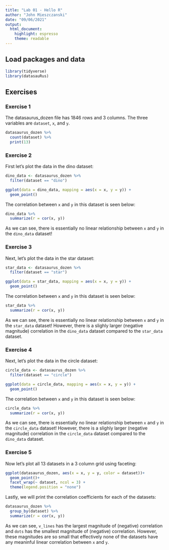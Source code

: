 ```yaml
---
title: "Lab 01 - Hello R"
author: "John Mieszczanski"
date: "09/06/2021"
output: 
  html_document: 
    highlight: espresso
    theme: readable
---
```


## Load packages and data

```r
library(tidyverse) 
library(datasauRus)
```

## Exercises

### Exercise 1

The datasaurus_dozen file has 1846 rows and 3 columns. The three variables are `dataset`, `x`, and `y`.
```r
datasaurus_dozen %>%
  count(dataset) %>%
  print(13)
```

### Exercise 2

First let's plot the data in the dino dataset:

```r
dino_data <- datasaurus_dozen %>% 
  filter(dataset == "dino")

ggplot(data = dino_data, mapping = aes(x = x, y = y)) +
  geom_point()
```

The correlation between `x` and `y` in this dataset is seen below:

```r
dino_data %>%
  summarize(r = cor(x, y))
```
As we can see, there is essentially no linear relationship between `x` and `y` in the `dino_data` dataset!

### Exercise 3

Next, let's plot the data in the star dataset:

```r
star_data <- datasaurus_dozen %>% 
  filter(dataset == "star")

ggplot(data = star_data, mapping = aes(x = x, y = y)) +
  geom_point()
```

The correlation between `x` and `y` in this dataset is seen below:

```r
star_data %>%
  summarize(r = cor(x, y))
```

As we can see, there is essentially no linear relationship between `x` and `y` in the `star_data` dataset! However, there is a slighly larger (negative magnitude) correlation in the `dino_data` dataset compared to the `star_data` dataset.

### Exercise 4

Next, let's plot the data in the circle dataset:

```r
circle_data <- datasaurus_dozen %>% 
  filter(dataset == "circle")

ggplot(data = circle_data, mapping = aes(x = x, y = y)) +
  geom_point()
```

The correlation between `x` and `y` in this dataset is seen below:

```r
circle_data %>%
  summarize(r = cor(x, y))
```

As we can see, there is essentially no linear relationship between `x` and `y` in the `circle_data` dataset! However, there is a slighly larger (negative magnitude) correlation in the `circle_data` dataset compared to the `dino_data` dataset.

### Exercise 5

Now let's plot all 13 datasets in a 3 column grid using faceting:

```r
ggplot(datasaurus_dozen, aes(x = x, y = y, color = dataset))+
  geom_point()+
  facet_wrap(~ dataset, ncol = 3) +
  theme(legend.position = "none")
```

Lastly, we will print the correlation coefficients for each of the datasets:

```r
datasaurus_dozen %>%
  group_by(dataset) %>%
  summarize(r = cor(x, y))
```

As we can see, `v_lines` has the largest magnitude of (negative) correlation and `dots` has the smallest magnitude of (negative) correlation. However, these magnitudes are so small that effectively none of the datasets have any meaninful linear correlation between `x` and `y`.